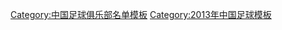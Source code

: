 {{Football squad with groups
 | name      = 2013年中乙分类名单辽宁青年
 | bgcolor   = #ff0000
 | bordercolor = #0000ff
 | textcolor   = #0000ff
 | title=[[辽宁青年队|<span style="color:#0000ff">辽宁青年</span>]] — [[2013年中国足球乙级联赛|<span style="color: #0000ff;">2013年</span>]][[中国足球乙级联赛|<span style="color: #0000ff;">中乙联赛北区第 7 名</span>]]
|group1=全年参赛球员
|list1=<div>
{{Football squad2 player|no=2|name=[[武庆涛]]}}
{{Football squad2 player|no=3|name=[[唐奇]]}}
{{Football squad2 player|no=4|name=[[王耀鹏]]}}
{{Football squad2 player|no=5|name=[[王千硕]]}}
{{Football squad2 player|no=8|name=[[鞠枫]]}}
{{Football squad2 player|no=9|name=[[王峤]]}}
{{Football squad2 player|no=10|name=[[闫鹏]]}}
{{Football squad2 player|no=11|name=[[段云子]]}}
{{Football squad2 player|no=12|name=[[刘伟]]}}
{{Football squad2 player|no=15|name=[[唐立博]]}}
{{Football squad2 player|no=16|name=[[黄智]]}}
{{Football squad2 player|no=17|name=[[任凡]]}}
{{Football squad2 player|no=18|name=[[汪晋贤]]}}
{{Football squad2 player|no=19|name=[[刘奕鸣]]}}
{{Football squad2 player|no=20|name=[[王聪]]}}
{{Football squad2 player|no=21|name=[[郭辉 (1978年)|郭辉]]}}
{{Football squad2 player|no=22|name=[[李生晨]]}}
{{Football squad2 player|no=23|name=[[王成快]]}}
{{Football squad2 player|no=24|name=[[洪有鹏]]}}
{{Football squad2 player|no=26|name=[[陳曾太郎|陈程]]}}
{{Football squad2 player|no=27|name=[[李世洲]]}}
{{Football squad2 player|no=28|name=[[岳鑫]]}}
{{Football squad2 player|no=29|name=[[刘飞]]}}
{{Football squad2 player|no=30|name=[[晏紫豪]]}}
{{Football squad2 player|no=32|name=[[董岩峰]]}}
{{Football squad2 player|no=33|name=[[何亚奇]]}}
{{Football squad2 player|no=35|name=[[金鹏]]}}
</div>
|group2=夏季转入球员
|list2=<div>
</div>
|group3=夏季转出球员
|list3=<div>
</div>
|group4=主教练
|list4={{flagicon|JPN}} [[仓田安治]]
}}
<noinclude>
{{DEFAULTSORT:Liaoning Youths Squad 2013}}
[[Category:中国足球俱乐部名单模板]]
[[Category:2013年中国足球模板]]